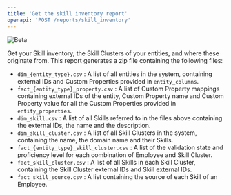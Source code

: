 ```yaml
---
title: 'Get the skill inventory report'
openapi: 'POST /reports/skill_inventory'
---
```


![Beta](https://img.shields.io/badge/-Experimental-orange)

Get your Skill inventory, the Skill Clusters of your entities, and where these originate from.
This report generates a zip file containing the following files:
- `dim_{entity_type}.csv` : A list of all entities in the system, containing external IDs and Custom Properties provided in `entity_columns`.
- `fact_{entity_type}_property.csv` : A list of Custom Property mappings containing external IDs of the entity, Custom Property name and Custom Property value for all the Custom Properties provided in `entity_properties`.
- `dim_skill.csv` : A list of all Skills referred to in the files above containing the external IDs, the name and the description.
- `dim_skill_cluster.csv` : A list of all Skill Clusters in the system, containing the name, the domain name and their Skills.
- `fact_{entity_type}_skill_cluster.csv` : A list of the validation state and proficiency level for each combination of Employee and Skill Cluster.
- `fact_skill_cluster.csv` : A list of all Skills in each Skill Cluster, containing the Skill Cluster external IDs and Skill external IDs.
- `fact_skill_source.csv` : A list containing the source of each Skill of an Employee.

